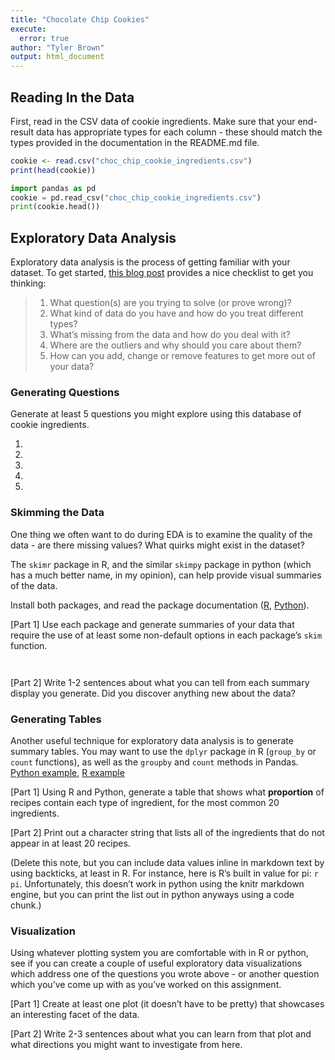 ```yaml
---
title: "Chocolate Chip Cookies"
execute:
  error: true
author: "Tyler Brown"
output: html_document
---
```


## Reading In the Data

First, read in the CSV data of cookie ingredients. Make sure that your end-result data has appropriate types for each column - these should match the types provided in the documentation in the README.md file.

```r
cookie <- read.csv("choc_chip_cookie_ingredients.csv")
print(head(cookie))
```

```python
import pandas as pd
cookie = pd.read_csv("choc_chip_cookie_ingredients.csv")
print(cookie.head())
```

## Exploratory Data Analysis

Exploratory data analysis is the process of getting familiar with your dataset. To get started, [this blog post](https://www.mrdbourke.com/a-gentle-introduction-to-exploratory-data-analysis/) provides a nice checklist to get you thinking:

> 1.  What question(s) are you trying to solve (or prove wrong)?
> 2.  What kind of data do you have and how do you treat different types?
> 3.  What's missing from the data and how do you deal with it?
> 4.  Where are the outliers and why should you care about them?
> 5.  How can you add, change or remove features to get more out of your data?

### Generating Questions

Generate at least 5 questions you might explore using this database of cookie ingredients.

1.  

2.  

3.  

4.  

5.  

### Skimming the Data

One thing we often want to do during EDA is to examine the quality of the data - are there missing values? What quirks might exist in the dataset?

The `skimr` package in R, and the similar `skimpy` package in python (which has a much better name, in my opinion), can help provide visual summaries of the data.

Install both packages, and read the package documentation ([R](https://cran.r-project.org/web/packages/skimr/vignettes/skimr.html), [Python](https://pypi.org/project/skimpy/)).

\[Part 1\] Use each package and generate summaries of your data that require the use of at least some non-default options in each package's `skim` function.

```r

```

```python

```

\[Part 2\] Write 1-2 sentences about what you can tell from each summary display you generate. Did you discover anything new about the data?

### Generating Tables

Another useful technique for exploratory data analysis is to generate summary tables. You may want to use the `dplyr` package in R (`group_by` or `count` functions), as well as the `groupby` and `count` methods in Pandas. [Python example](https://sparkbyexamples.com/pandas/pandas-groupby-count-examples/), [R example](https://dplyr.tidyverse.org/reference/count.html)

\[Part 1\] Using R and Python, generate a table that shows what **proportion** of recipes contain each type of ingredient, for the most common 20 ingredients.

\[Part 2\] Print out a character string that lists all of the ingredients that do not appear in at least 20 recipes.

(Delete this note, but you can include data values inline in markdown text by using backticks, at least in R. For instance, here is R's built in value for pi: `r pi`. Unfortunately, this doesn't work in python using the knitr markdown engine, but you can print the list out in python anyways using a code chunk.)

### Visualization

Using whatever plotting system you are comfortable with in R or python, see if you can create a couple of useful exploratory data visualizations which address one of the questions you wrote above - or another question which you've come up with as you've worked on this assignment.

\[Part 1\] Create at least one plot (it doesn't have to be pretty) that showcases an interesting facet of the data.

\[Part 2\] Write 2-3 sentences about what you can learn from that plot and what directions you might want to investigate from here.
